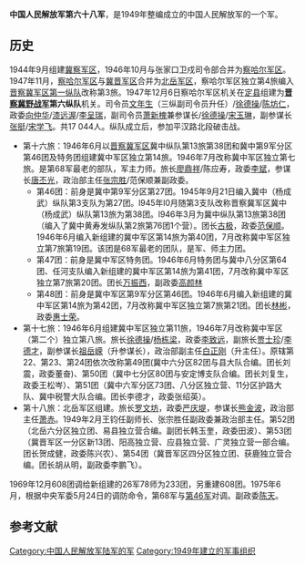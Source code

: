 '''中国人民解放军第六十八军'''，是1949年整编成立的中国人民解放军的一个军。
==历史==
1944年9月组建[[冀察军区|冀察军区]]，1946年10月与张家口卫戍司令部合并为[[察哈尔军区|察哈尔军区]]。1947年11月，[[察哈尔军区|察哈尔军区]]与[[冀晋军区|冀晋军区]]合并为[[北岳军区|北岳军区]]，察哈尔军区独立第4旅编入[[晋察冀军区第一纵队|晋察冀军区第一纵队]]改称第3旅。1947年12月6日察哈尔军区机关在[[定州市|定县]]组建为'''[[晋察冀野战军|晋察冀野战军]]第六纵队'''机关。司令员[[文年生|文年生]]（三纵副司令员升任）/[[徐德操|徐德操]]/[[陈坊仁|陈坊仁]]，政委[[向仲华|向仲华]]/[[漆远渥|漆远渥]]/[[李呈瑞|李呈瑞]]，副司令员[[萧新槐|萧新槐]]兼参谋长/[[徐德操|徐德操]]/[[宋玉琳|宋玉琳]]，副参谋长[[张挺|张挺]]/[[宋学飞|宋学飞]]。共17 044人。纵队成立后，参加平汉路北段破击战。
*第十六旅：1946年6月以[[晋察冀军区|晋察冀军区]]冀中纵队第13旅第38团和冀中第9军分区第46团及特务团组建冀中军区独立第14旅。1946年7月改称冀中军区独立第七旅。是第68军最老的部队，军主力师。旅长[[廖鼎祥|廖鼎祥]]/陈应寿，政委[[李斌|李斌]]，参谋长[[唐丕光|唐丕光]]，政治部主任[[张宗胜|张宗胜]]/范保顺兼副政委。
**第46团：前身是冀中第9军分区第27团。1945年9月21日编入冀中（杨成武）纵队第3支队为第27团。l945年l0月随第3支队改称晋察冀军区冀中（杨成武）纵队第13旅为第38团。l946年3月为冀中纵队第13旅第38团（编入了冀中黄寿发纵队第2旅第76团1个营）。团长[[古极|古极]]，政委[[范保顺|范保顺]]。1946年6月编入新组建的冀中军区第14旅为第40团，7月改称冀中军区独立第7旅第19团。该团是68军最老的团队，是军、师主力团。
**第47团：前身是冀中军区特务团。1946年6月特务团与冀中八分区第64团、任河支队编入新组建的冀中军区第14旅为第41团，7月改称冀中军区独立第7旅第20团。团长[[万振西|万振西]]，副政委[[高颜林|高颜林]]
**第48团：前身是冀中军区第9军分区第46团。1946年6月编入新组建的冀中军区第14旅为第42团，7月改称冀中军区独立第7旅第21团。团长[[林彬|林彬]]，政委[[惠士荣|惠士荣]]。 
*第十七旅：1946年6月组建冀中军区独立第11旅，1946年7月改称冀中军区（第二个）独立第八旅。旅长[[徐德操|徐德操]]/[[杨栋梁_(1916年)|杨栋梁]]，政委[[李致远|李致远]]，副旅长[[贾士珍|贾士珍]]/[[李德才_(1904年)|李德才]]，副参谋长[[祖岳嵘|祖岳嵘]]（升参谋长），政治部副主任[[白正刚|白正刚]]（升主任）。原辖第22、第23、第24团依次改称第49团(冀中六分区82团与县大队合编。团长刘震，政委董奋)、第50团（冀中七分区80团与安定博支队合编。团长刘复生，政委王松岑）、第51团（冀中六军分区73团、八分区独立营、11分区护路大队、冀中税警大队合编。团长李德才，政委张绍英）。
*第十八旅：北岳军区组建。旅长[[罗文坊|罗文坊]]，政委[[严庆堤|严庆堤]]，参谋长[[熊金波|熊金波]]，政治部主任[[萧赤|萧赤]]。1949年2月王钧任副师长、张宗胜任副政委兼政治部主任。第52团（北岳六分区独立团、易县独立营合编。副团长韩玉奎，政委田波）、第53团（冀晋军区一分区新13团、阳高独立营、应县独立营、广灵独立营一部合编。团长贺成健，政委陈兴农）、第54团（冀晋军区四分区独立团、获鹿独立营合编。团长胡从明，副政委李鹏飞）。

<!--1948年1月，纵队奉命从河北满城地区出发，初战保(定)西北，歼敌675人。3月至4月，第6纵队参加察南绥东战役，歼敌4700余人。1948年5月9日改称华北野战军第六纵队，隶属华北军区第2兵团。调[[旷伏兆|旷伏兆]]任副政治委员兼政治部主任。8月，华北军区第3兵团成立，第6纵队转隶该兵团建制。1949年2月在北平奶子房，改编为第六十八军。文年生任军长，向仲华任政治委员，徐德操任副军长。军属炮兵团，团长李昆、副团长王庆华。全军共2．9万余人。4月，参加太原战役，生俘敌少将师长张忠、阎俊贡以下官兵8337名，歼敌955名。太原战役结束后，部队进驻山西阳高、天镇、罗文皂、金家庄地区整训练兵。5月，徐德操任军长，漆远渥任政治委员，宋学飞任参谋长，张逊之任政治部主任。同月，由国民党军第16军第22师改编的独立第25师编入该军（辖第1、2、3团，师长梁诗传、政委白正刚兼、副师长刘震兼、政治部主任惠士荣兼）。10月，部队由山西进驻天津、唐山地区，担负保卫海防任务。1951年2月，部队集结于天津附近，补充兵员、更换新的装备并整训部队，为赴朝作战作准备。6月9日，第68军在第20兵团编成内入朝作战，部队改称中国人民志愿军第68军，军长陈坊仁、政委李呈瑞、副军长宋玉林、参谋长宋学飞、政治部主任严庆堤。下辖第202师，师长陈应寿（后黎光、李克林）、政委李斌（后田波）；第203师，师长杨栋梁、政委李致远（后惠士荣）；第204师，师长曹玉清（后王钧）、政委范保顺；另配属炮兵第6团。全军共4.6万余人。先后担任北汉江至文登里一线的防御任务，粉碎敌“秋季攻势”和“坦克劈入战”，完成东海岸抗登陆作战的准备工作，参加金城地区的反击作战等。与敌作战1021次，歼敌74844人，其中美军10416名、南韩军64392名、希腊军36名，毁伤敌坦克152辆，击落击伤敌机696架，缴获大量武器装备。第68军在抗美援朝3年零10个月的战斗中，涌现出许多英雄单位和英雄个人。其中功臣单位26个，立功个人24018名，其中特等功臣13名，一等功臣178名，“奇袭白虎团”的著名战斗英雄杨育才、志愿军女英雄解秀梅、坦克英雄胡连等就产生在这支部队。1954年9月，第68军奉命担任永柔以西，隶川以东、新安州西南地区防空作战任务。1955年3月奉命回国。-->

1969年12月608团调给新组建的26军78师为233团，另重建608团。1975年6月，根据中央军委5月24日的调防命令，第68军与[[中国人民解放军第四十六军|第46军]]对调。副政委[[陈天|陈天]]。

==参考文献==
{{reflist}}
{{中国人民解放军陆军军}}
[[Category:中国人民解放军陆军的军|Category:中国人民解放军陆军的军]]
[[Category:1949年建立的军事组织|Category:1949年建立的军事组织]]